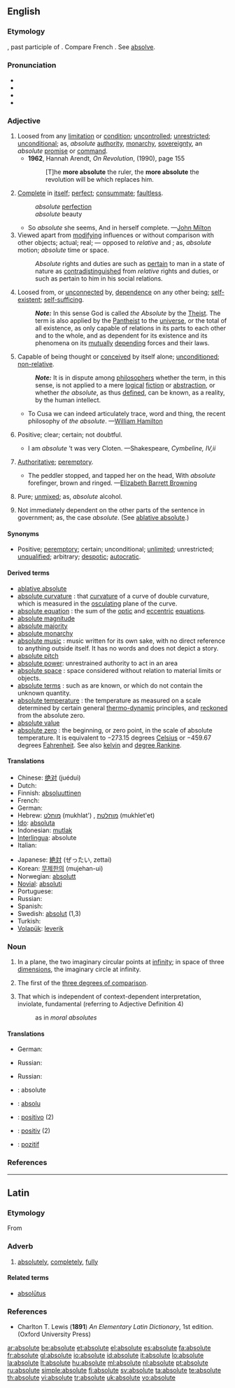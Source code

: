 {{wikipedia|dab=Absolute}}
==English==

===Etymology===
{{L.}} {{term|absolutus||lang=la|unconditional}}, past participle of {{term|absolvere||lang=la|to loosen, to free, to complete}}. Compare French {{term|absolu||lang=fr}}. See [[absolve]].

===Pronunciation===
* {{IPA|/ˈæbsəˌluːt/, /ˌæbsəˈluːt/}}
* {{SAMPA|/"{bs@%lu:t/, /%{bs@"lu:t/}}
* {{audio|en-us-absolute.ogg|Audio (US)}}
* {{audio|en-uk-Absolute.ogg|Audio (UK)}}

===Adjective===
{{en-adj|'''more absolute''' or (''rarely'') [[absoluter]]|'''most absolute''' or (''rarely'') [[absolutest]]}}

# Loosed from any [[limitation]] or [[condition]]; [[uncontrolled]]; [[unrestricted]]; [[unconditional]]; as, ''absolute'' [[authority]], [[monarchy]], [[sovereignty]], an ''absolute'' [[promise]] or [[command]].
#* '''1962''', Hannah Arendt, ''On Revolution'', (1990), page 155
#*: [T]he '''more absolute''' the ruler, the '''more absolute''' the revolution will be which replaces him.
# [[complete|Complete]] in [[itself]]; [[perfect]]; [[consummate]]; [[faultless]].
#: ''absolute'' [[perfection]]
#: ''absolute'' beauty
#* So ''absolute'' she seems, And in herself complete. —[[w:John Milton|John Milton]]
# Viewed apart from [[modifying]] influences or without comparison with other objects; actual; real; — opposed to ''relative'' and {{compar}}; as, ''absolute'' motion; ''absolute'' time or space.
#: ''Absolute'' rights and duties are such as [[pertain]] to man in a state of nature as [[contradistinguished]] from ''relative'' rights and duties, or such as pertain to him in his social relations.
# Loosed from, or [[unconnected]] by, [[dependence]] on any other being; [[self-existent]]; [[self-sufficing]].
#: '''''Note:''''' In this sense God is called ''the Absolute'' by the [[Theist]]. The term is also applied by the [[Pantheist]] to the [[universe]], or the total of all existence, as only capable of relations in its parts to each other and to the whole, and as dependent for its existence and its phenomena on its [[mutual]]ly [[depending]] forces and their laws.
# Capable of being thought or [[conceived]] by itself alone; [[unconditioned]]; [[non-relative]].
#: '''''Note:''''' It is in dispute among [[philosopher]]s whether the term, in this sense, is not applied to a mere [[logical]] [[fiction]] or [[abstraction]], or whether ''the absolute'', as thus [[defined]], can be known, as a reality, by the human intellect.
#* To Cusa we can indeed articulately trace, word and thing, the recent philosophy of ''the absolute''. —[[w:William Hamilton|William Hamilton]]
# {{rare}} Positive; clear; certain; not doubtful.
#* I am ''absolute'' ’t was very Cloten. —Shakespeare, ''Cymbeline, IV,ii''
# {{rare}} [[authoritative|Authoritative]]; [[peremptory]].
#* The peddler stopped, and tapped her on the head, With ''absolute'' forefinger, brown and ringed. —[[w:Elizabeth Barrett Browning|Elizabeth Barrett Browning]]
# {{chemistry}} Pure; [[unmixed]]; as, ''absolute'' alcohol.
# {{grammar}} Not immediately dependent on the other parts of the sentence in government; as, the case ''absolute''. (See [[ablative absolute]].)

====Synonyms====
* Positive; [[peremptory]]; certain; unconditional; [[unlimited]]; unrestricted; [[unqualified]]; arbitrary; [[despotic]]; [[autocratic]].

====Derived terms====
* [[ablative absolute]]
* [[absolute curvature]] {{Geometry}}: that [[curvature]] of a curve of double curvature, which is measured in the [[osculating]] plane of the curve.
* [[absolute equation]] {{Astronomy}}: the sum of the [[optic]] and [[eccentric]] [[equations]].
* [[absolute magnitude]]
* [[absolute majority]]
* [[absolute monarchy]]
* [[absolute music]] {{Music}}: music written for its own sake, with no direct reference to anything outside itself. It has no words and does not depict a story.
* [[absolute pitch]]
* [[absolute power]]: unrestrained authority to act in an area
* [[absolute space]] {{physics}}: space considered without relation to material limits or objects.
* [[absolute terms]] {{Algebra}}: such as are known, or which do not contain the unknown quantity.
* [[absolute temperature]] {{physics}}: the temperature as measured on a scale determined by certain general [[thermo-dynamic]] principles, and [[reckoned]] from the absolute zero.
* [[absolute value]]
* [[absolute zero]] {{physics}}: the beginning, or zero point, in the scale of absolute temperature. It is equivalent to &minus;273.15 degrees [[Celsius]] or &minus;459.67 degrees [[Fahrenheit]]. See also [[kelvin]] and [[degree Rankine]].

====Translations====
{{trans-top}}
* Chinese: [[绝对]] (juéduì)
* Dutch: {{t+|nl|absoluut}}
* Finnish: [[absoluuttinen]]
* French: {{t+|fr|absolu}}
* German: {{t+|de|absolut}}
* Hebrew: [[מוחלט]] (mukhlat') {{m}}, [[מוחלטת]] (mukhlet'et) {{f}}
* [[Ido]]: [[absoluta]]
* Indonesian: [[mutlak]]
* [[Interlingua]]: absolute
* Italian: {{t+|it|assoluto}}
{{trans-mid}}
* Japanese: [[絶対]] (ぜったい, zettai)
* Korean: [[무제한의]] (mujehan-ui)
* Norwegian: [[absolutt]]
* [[Novial]]: [[absoluti]]
* Portuguese: {{t+|pt|absoluto}}
* Russian: {{t+|ru|абсолютный|tr=absoljútnyj|sc=Cyrl}}
* Spanish: {{t+|es|absoluto}}
* Swedish: [[absolut]] (1,3)
* Turkish: {{t+|tr|kesin}}
* [[Volapük]]: [[leverik]]
{{trans-bottom}}

===Noun===
{{en-noun}}

# {{geometry}} In a plane, the two imaginary circular points at [[infinity]]; in space of three [[dimensions]], the imaginary circle at infinity.
# {{grammar}} The first of the [[three degrees of comparison]].
# That which is independent of context-dependent interpretation, inviolate, fundamental (referring to Adjective Definition 4)
#: as in ''moral absolutes''

====Translations====
{{trans-top|''(geometry)''}}
{{trans-mid}}
{{trans-bottom}}

{{trans-top|''(grammar)'' the first of the three degrees of comparison}}
* German: {{t+|de|Positiv|n}}
{{trans-mid}}
* Russian: {{t|ru|положительная степень|f|cs=Cyrl|tr=položítel’naja st'ép'en’|sc=Cyrl}}
{{trans-bottom}}

{{trans-top|that which is independent of context-dependent interpretation}}
* Russian: {{t+|ru|абсолют|m|cs=Cyrl|tr=absol'út|sc=Cyrl}}
{{trans-mid}}
{{trans-bottom}}

{{checktrans-top}}
* {{ttbc|Dutch}}: absolute {{n}}
* {{ttbc|French}}: [[absolu]] {{m}}
{{checktrans-mid}}
* {{ttbc|Spanish}}: [[positivo]] {{m}} (2)
* {{ttbc|Swedish}}: [[positiv]] {{n}} (2)
* {{ttbc|Turkish}}: [[pozitif]]
{{checktrans-bottom}}

===References===
{{R:Webster 1913}}

----

==Latin==

===Etymology===
From {{term|absolutus|absolūtus|complete, finished|lang=la}}

===Adverb===
{{la-adv|absolut|absolūt|e}}

# [[absolutely]], [[completely]], [[fully]]

====Related terms====
* [[absolutus|absolūtus]]

===References===
* Charlton T. Lewis ('''1891''') ''An Elementary Latin Dictionary'', 1st edition. (Oxford University Press)

[[ar:absolute]]
[[be:absolute]]
[[et:absolute]]
[[el:absolute]]
[[es:absolute]]
[[fa:absolute]]
[[fr:absolute]]
[[gl:absolute]]
[[io:absolute]]
[[id:absolute]]
[[it:absolute]]
[[lo:absolute]]
[[la:absolute]]
[[lt:absolute]]
[[hu:absolute]]
[[ml:absolute]]
[[nl:absolute]]
[[pt:absolute]]
[[ru:absolute]]
[[simple:absolute]]
[[fi:absolute]]
[[sv:absolute]]
[[ta:absolute]]
[[te:absolute]]
[[th:absolute]]
[[vi:absolute]]
[[tr:absolute]]
[[uk:absolute]]
[[vo:absolute]]